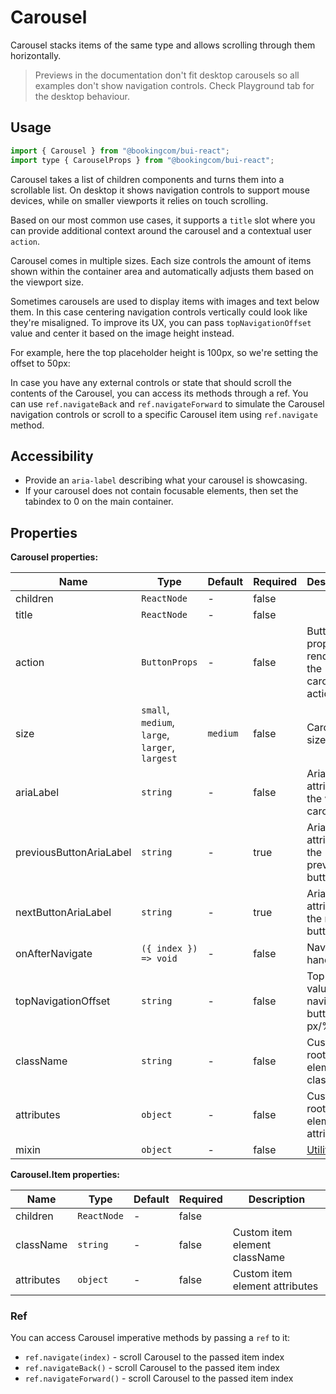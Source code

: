 # Carousel

<Featured>
  Carousel stacks items of the same type and allows scrolling through them
  horizontally.
</Featured>

<Grid>
  <CrossLink
    title="Carousel"
    type="documentation"
    text="Learn more about the Carousel design anatomy and best-practices."
    section="Design documentation"
    href="https://design-system.booking.com/article/bui/components/containers/carousel/"
    target="_blank"
  />
</Grid>

> Previews in the documentation don't fit desktop carousels so all examples don't show navigation controls. Check Playground tab for the desktop behaviour.

## Usage

```jsx
import { Carousel } from "@bookingcom/bui-react";
import type { CarouselProps } from "@bookingcom/bui-react";
```

Carousel takes a list of children components and turns them into a scrollable list.
On desktop it shows navigation controls to support mouse devices, while on smaller viewports it relies on touch scrolling.

Based on our most common use cases, it supports a `title` slot where you can provide additional context around the carousel and a contextual user `action`.

<Example name="default" />

Carousel comes in multiple sizes.
Each size controls the amount of items shown within the container area and automatically adjusts them based on the viewport size.

<Example name="size" />

Sometimes carousels are used to display items with images and text below them.
In this case centering navigation controls vertically could look like they're misaligned.
To improve its UX, you can pass `topNavigationOffset` value and center it based on the image height instead.

For example, here the top placeholder height is 100px, so we're setting the offset to 50px:

<Example name="navigationOffset" />

In case you have any external controls or state that should scroll the contents of the Carousel, you can access its methods through a ref.
You can use `ref.navigateBack` and `ref.navigateForward` to simulate the Carousel navigation controls or scroll to a specific Carousel item using `ref.navigate` method.

<Example name="ref" />

## Accessibility

- Provide an `aria-label` describing what your carousel is showcasing.
- If your carousel does not contain focusable elements, then set the tabindex to 0 on the main container.

## Properties

**Carousel properties:**

| Name                    | Type                                            | Default  | Required | Description                                                                                                    |
| ----------------------- | ----------------------------------------------- | -------- | -------- | -------------------------------------------------------------------------------------------------------------- |
| children                | `ReactNode`                                     | -        | false    |                                                                                                                |
| title                   | `ReactNode`                                     | -        | false    |                                                                                                                |
| action                  | `ButtonProps`                                   | -        | false    | Button props to render for the carousel action                                                                 |
| size                    | `small`, `medium`, `large`, `larger`, `largest` | `medium` | false    | Carousel size                                                                                                  |
| ariaLabel               | `string`                                        | -        | false    | Aria label attribute for the whole carousel                                                                    |
| previousButtonAriaLabel | `string`                                        | -        | true     | Aria label attribute for the previous button                                                                   |
| nextButtonAriaLabel     | `string`                                        | -        | true     | Aria label attribute for the next button                                                                       |
| onAfterNavigate         | `({ index }) => void`                           | -        | false    | Navigation handler                                                                                             |
| topNavigationOffset     | `string`                                        | -        | false    | Top offset value for navigation buttons (in px/%)                                                              |
| className               | `string`                                        | -        | false    | Custom root element className                                                                                  |
| attributes              | `object`                                        | -        | false    | Custom root element attributes                                                                                 |
| mixin                     | `object`                                        | -        | false    | [Utility Layer](?page=Getting%2520started%252FDevelopment%252FComponents&view=documentation#BUI-Utility-Layer) |

**Carousel.Item properties:**

| Name       | Type        | Default | Required | Description                    |
| ---------- | ----------- | ------- | -------- | ------------------------------ |
| children   | `ReactNode` | -       | false    |                                |
| className  | `string`    | -       | false    | Custom item element className  |
| attributes | `object`    | -       | false    | Custom item element attributes |

### Ref

You can access Carousel imperative methods by passing a `ref` to it:

- `ref.navigate(index)` - scroll Carousel to the passed item index
- `ref.navigateBack()` - scroll Carousel to the passed item index
- `ref.navigateForward()` - scroll Carousel to the passed item index
